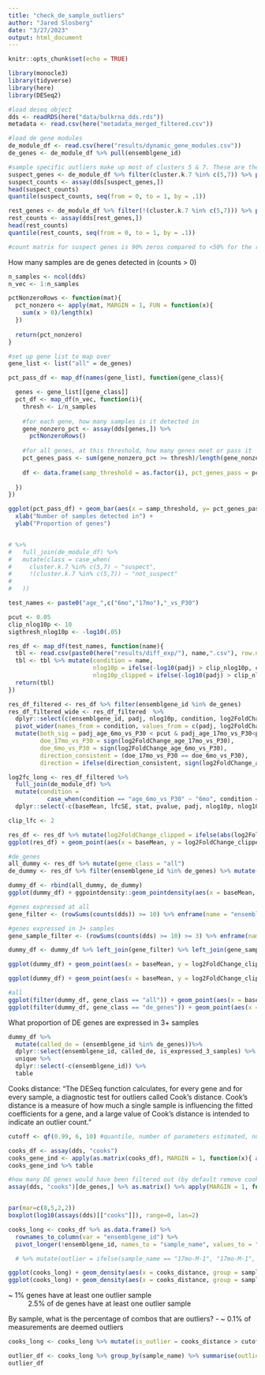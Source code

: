 ```yaml
---
title: "check_de_sample_outliers"
author: "Jared Slosberg"
date: "3/27/2023"
output: html_document
---
```


```r
knitr::opts_chunk$set(echo = TRUE)
```

```r
library(monocle3)
library(tidyverse)
library(here)
library(DESeq2)
```

```r

#load deseq object
dds <- readRDS(here("data/bulkrna_dds.rds"))
metadata <- read.csv(here("metadata_merged_filtered.csv"))

#load de gene modules
de_module_df <- read.csv(here("results/dynamic_gene_modules.csv"))
de_genes <- de_module_df %>% pull(ensemblgene_id)

```

```r
#sample specific outliers make up most of clusters 5 & 7. These are the easiest to see, but "rest_genes" also includes some of these
suspect_genes <- de_module_df %>% filter(cluster.k.7 %in% c(5,7)) %>% pull(ensemblgene_id)
suspect_counts <- assay(dds[suspect_genes,])
head(suspect_counts)
quantile(suspect_counts, seq(from = 0, to = 1, by = .1))

rest_genes <- de_module_df %>% filter(!(cluster.k.7 %in% c(5,7))) %>% pull(ensemblgene_id)
rest_counts <- assay(dds[rest_genes,])
head(rest_counts)
quantile(rest_counts, seq(from = 0, to = 1, by = .1))

#count matrix for suspect genes is 90% zeros compared to <50% for the rest of de genes
```

How many samples are de genes detected in (counts > 0)
```r
n_samples <- ncol(dds)
n_vec <- 1:n_samples

pctNonzeroRows <- function(mat){
  pct_nonzero <- apply(mat, MARGIN = 1, FUN = function(x){
    sum(x > 0)/length(x)
  })
  
  return(pct_nonzero)
}

#set up gene list to map over
gene_list <- list("all" = de_genes)

pct_pass_df <- map_df(names(gene_list), function(gene_class){

  genes <- gene_list[[gene_class]]
  pct_df <- map_df(n_vec, function(i){
    thresh <- i/n_samples
    
    #for each gene, how many samples is it detected in
    gene_nonzero_pct <- assay(dds[genes,]) %>%
      pctNonzeroRows()
    
    #for all genes, at this threshold, how many genes meet or pass it
    pct_genes_pass <- sum(gene_nonzero_pct >= thresh)/length(gene_nonzero_pct)
    
    df <- data.frame(samp_threshold = as.factor(i), pct_genes_pass = pct_genes_pass, class = gene_class)
    
  })
})

ggplot(pct_pass_df) + geom_bar(aes(x = samp_threshold, y= pct_genes_pass, fill = class), stat = "identity", position = "dodge") +
  xlab("Number of samples detected in") + 
  ylab("Proportion of genes")


# %>%
#   full_join(de_module_df) %>%
#   mutate(class = case_when(
#     cluster.k.7 %in% c(5,7) ~ "suspect",
#     !(cluster.k.7 %in% c(5,7)) ~ "not_suspect"
#     
#   ))
```


```r
test_names <- paste0("age_",c("6mo","17mo"),"_vs_P30")

pcut <- 0.05
clip_nlog10p <- 10
sigthresh_nlog10p <- -log10(.05)

res_df <- map_df(test_names, function(name){
  tbl <- read.csv(paste0(here("results/diff_exp/"), name,".csv"), row.names = 1)
  tbl <- tbl %>% mutate(condition = name,
                        nlog10p = ifelse(-log10(padj) > clip_nlog10p, clip_nlog10p, -log10(padj)),
                        nlog10p_clipped = ifelse(-log10(padj) > clip_nlog10p, T, F ))
  return(tbl)
})

res_df_filtered <- res_df %>% filter(ensemblgene_id %in% de_genes)
res_df_filtered_wide <- res_df_filtered  %>%
  dplyr::select(c(ensemblgene_id, padj, nlog10p, condition, log2FoldChange)) %>%
  pivot_wider(names_from = condition, values_from = c(padj, log2FoldChange, nlog10p)) %>% 
  mutate(both_sig = padj_age_6mo_vs_P30 < pcut & padj_age_17mo_vs_P30<pcut,
         doe_17mo_vs_P30 = sign(log2FoldChange_age_17mo_vs_P30),
         doe_6mo_vs_P30 = sign(log2FoldChange_age_6mo_vs_P30),
         direction_consistent = (doe_17mo_vs_P30 == doe_6mo_vs_P30),
         direction = ifelse(direction_consistent, sign(log2FoldChange_age_6mo_vs_P30), paste(doe_6mo_vs_P30,doe_17mo_vs_P30, sep = ","))) 

log2fc_long <- res_df_filtered %>%
  full_join(de_module_df) %>%
  mutate(condition = 
           case_when(condition == "age_6mo_vs_P30" ~ "6mo", condition == "age_17mo_vs_P30" ~ "17mo")) %>%
  dplyr::select(-c(baseMean, lfcSE, stat, pvalue, padj, nlog10p, nlog10p_clipped))

```

```r
clip_lfc <- 2

res_df <- res_df %>% mutate(log2FoldChange_clipped = ifelse(abs(log2FoldChange) > abs(clip_lfc), sign(log2FoldChange)*clip_lfc, log2FoldChange))
ggplot(res_df) + geom_point(aes(x = baseMean, y = log2FoldChange_clipped),color = "grey", alpha = 0.5) + scale_x_log10() + facet_wrap(~condition)

#de_genes
all_dummy <- res_df %>% mutate(gene_class = "all")
de_dummy <- res_df %>% filter(ensemblgene_id %in% de_genes) %>% mutate(gene_class = "de_genes")

dummy_df <- rbind(all_dummy, de_dummy)
ggplot(dummy_df) + ggpointdensity::geom_pointdensity(aes(x = baseMean, y = log2FoldChange_clipped), alpha = 0.5) + scale_x_log10() + facet_grid(rows = vars(gene_class), cols = vars(condition))

```

```r

#genes expressed at all
gene_filter <- (rowSums(counts(dds)) >= 10) %>% enframe(name = "ensemblgene_id", value = "is_expressed")

#genes expressed in 3+ samples
gene_sample_filter <- (rowSums(counts(dds) >= 10) >= 3) %>% enframe(name= "ensemblgene_id", value = "is_expressed_3_samples")

dummy_df <- dummy_df %>% left_join(gene_filter) %>% left_join(gene_sample_filter)

ggplot(dummy_df) + geom_point(aes(x = baseMean, y = log2FoldChange_clipped, color = is_expressed), alpha = 0.5) + scale_x_log10() + facet_grid(rows = vars(gene_class), cols = vars(condition))

ggplot(dummy_df) + geom_point(aes(x = baseMean, y = log2FoldChange_clipped, color = is_expressed_3_samples), alpha = 0.5) + scale_x_log10() + facet_grid(rows = vars(gene_class), cols = vars(condition))

#all
ggplot(filter(dummy_df, gene_class == "all")) + geom_point(aes(x = baseMean, y = log2FoldChange_clipped, color = is_expressed_3_samples), alpha = 0.5) + scale_x_log10() + facet_wrap(~is_expressed_3_samples, ncol = 1) + ggtitle("All genes")
ggplot(filter(dummy_df, gene_class == "de_genes")) + geom_point(aes(x = baseMean, y = log2FoldChange_clipped, color = is_expressed_3_samples), alpha = 0.5) + scale_x_log10() + facet_wrap(~is_expressed_3_samples, ncol = 1)+ ggtitle("de genes")


```
What proportion of DE genes are expressed in 3+ samples
```r
dummy_df %>%
  mutate(called_de = (ensemblgene_id %in% de_genes))%>%
  dplyr::select(ensemblgene_id, called_de, is_expressed_3_samples) %>%
  unique %>%
  dplyr::select(-c(ensemblgene_id)) %>% 
  table
```

Cooks distance: "The DESeq function calculates, for every gene and for every sample, a diagnostic test for outliers called Cook’s distance. Cook’s distance is a measure of how much a single sample is influencing the fitted coefficients for a gene, and a large value of Cook’s distance is intended to indicate an outlier count. "
```r
cutoff <- qf(0.99, 6, 10) #quantile, number of parameters estimated, number of samples - number of parameters

cooks_df <- assay(dds, "cooks")
cooks_gene_ind <- apply(as.matrix(cooks_df), MARGIN = 1, function(x){ any(x > cutoff)})
cooks_gene_ind %>% table

#how many DE genes would have been filtered out (by default remove cooks > cutoff)
assay(dds, "cooks")[de_genes,] %>% as.matrix() %>% apply(MARGIN = 1, function(x){ any(x > cutoff)}) %>% table()


par(mar=c(8,5,2,2))
boxplot(log10(assays(dds)[["cooks"]]), range=0, las=2)

cooks_long <- cooks_df %>% as.data.frame() %>%
  rownames_to_column(var = "ensemblgene_id") %>%
  pivot_longer(!ensemblgene_id, names_to = "sample_name", values_to = "cooks_distance")

  # %>% mutate(outlier = ifelse(sample_name == "17mo-M-1", "17mo-M-1", NA)) #outlier

ggplot(cooks_long) + geom_density(aes(x = cooks_distance, group = sample_name)) + scale_x_log10() + geom_vline(xintercept = cutoff, color = "red")
ggplot(cooks_long) + geom_density(aes(x = cooks_distance, group = sample_name)) + geom_vline(xintercept = cutoff, color = "red")  +scale_x_log10() + coord_cartesian(xlim = c(1e-9, 1500))

```
~ 1% genes have at least one outlier sample
~ 2.5% of de genes have at least one outlier sample


By sample, what is the percentage of combos that are outliers?
- ~ 0.1% of measurements are deemed outliers
```r
cooks_long <- cooks_long %>% mutate(is_outlier = cooks_distance > cutoff)

outlier_df <- cooks_long %>% group_by(sample_name) %>% summarise(outlier_ratio = sum(is_outlier)/length(is_outlier))
outlier_df

```

